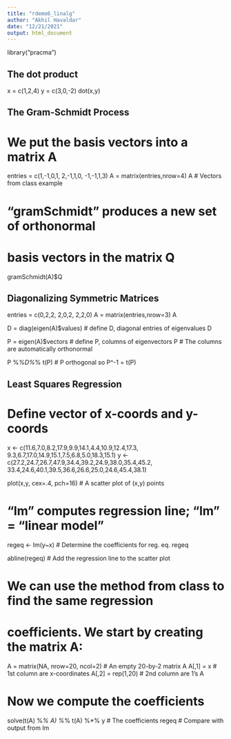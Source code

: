 ---
title: "rdemo6_linalg"
author: "Akhil Havaldar"
date: "12/21/2021"
output: html_document
---

library("pracma")

## The dot product
x = c(1,2,4)
y = c(3,0,-2)
dot(x,y)

## The Gram-Schmidt Process

# We put the basis vectors into a matrix A
entries = c(1,-1,0,1, 2,-1,1,0, -1,-1,1,3)
A = matrix(entries,nrow=4)
A  # Vectors from class example

# "gramSchmidt" produces a new set of orthonormal 
# basis vectors in the matrix Q
gramSchmidt(A)$Q

## Diagonalizing Symmetric Matrices

entries = c(0,2,2, 2,0,2, 2,2,0)
A = matrix(entries,nrow=3)
A

D = diag(eigen(A)$values)  # define D, diagonal entries of eigenvalues
D

P = eigen(A)$vectors  # define P, columns of eigenvectors
P  # The columns are automatically orthonormal

P %*%D%*% t(P)  # P orthogonal so P^-1 = t(P)

## Least Squares Regression

# Define vector of x-coords and y-coords
x <- c(11.6,7.0,8.2,17.9,9.9,14.1,4.4,10.9,12.4,17.3,
       9.3,6.7,17.0,14.9,15.1,7.5,6.8,5.0,18.3,15.1)
y <- c(27.2,24.7,26.7,47.9,34.4,39.2,24.9,38.0,35.4,45.2,
       33.4,24.6,40.1,39.5,36.6,26.6,25.0,24.6,45.4,38.1)
       
plot(x,y, cex=.4, pch=16)  # A scatter plot of (x,y) points

# "lm" computes regression line; "lm" = "linear model"
regeq <- lm(y~x)  # Determine the coefficients for reg. eq.
regeq

abline(regeq)  # Add the regression line to the scatter plot

# We can use the method from class to find the same regression
# coefficients.  We start by creating the matrix A:

A = matrix(NA, nrow=20, ncol=2) # An empty 20-by-2 matrix
A
A[,1] = x  # 1st column are x-coordinates
A[,2] = rep(1,20)  # 2nd column are 1's
A

# Now we compute the coefficients
solve(t(A) %*% A) %*% t(A) %*% y # The coefficients
regeq  # Compare with output from lm
